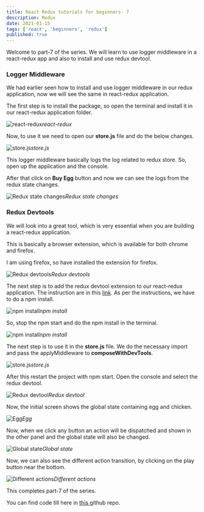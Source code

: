 ```yaml
---
title: React Redux tutorials for beginners- 7
description: Redux
date: 2021-01-15
tags: ['react', 'beginners', 'redux']
published: true
---
```



Welcome to part-7 of the series. We will learn to use logger middleware in a react-redux app and also to install and use redux devtool.

### Logger Middleware

We had earlier seen how to install and use logger middleware in our redux application, now we will see the same in react-redux application.

The first step is to install the package, so open the terminal and install it in our react-redux application folder.

![react-redux](https://ik.imagekit.io/thewebdev/React-redux/7/1_b0t9-hrco6.png)*react-redux*

Now, to use it we need to open our **store.js** file and do the below changes.

![store.js](https://ik.imagekit.io/thewebdev/React-redux/7/2_CHh1QUUKQ.png)*store.js*

This logger middleware basically logs the log related to redux store. So, open up the application and the console.

After that click on **Buy Egg** button and now we can see the logs from the redux state changes.

![Redux state changes](https://ik.imagekit.io/thewebdev/React-redux/7/3_aapJlyy43.png)*Redux state changes*

### Redux Devtools

We will look into a great tool, which is very essential when you are building a react-redux application.

This is basically a browser extension, which is available for both chrome and firefox.

I am using firefox, so have installed the extension for firefox.

![Redux devtools](https://ik.imagekit.io/thewebdev/React-redux/7/4_n0oqTUm_IY.png)*Redux devtools*

The next step is to add the redux devtool extension to our react-redux application. The instruction are in this [link](https://github.com/zalmoxisus/redux-devtools-extension). As per the instructions, we have to do a npm install.

![npm install](https://ik.imagekit.io/thewebdev/React-redux/7/5_89gWnlgMxn.png)*npm install*

So, stop the npm start and do the npm install in the terminal.

![npm install](https://ik.imagekit.io/thewebdev/React-redux/7/6_-P3wuvZw5.png)*npm install*

The next step is to use it in the **store.js** file. We do the necessary import and pass the applyMiddleware to **composeWithDevTools**.

![store.js](https://ik.imagekit.io/thewebdev/React-redux/7/7_qOJo6zXSDQ.png)*store.js*

After this restart the project with npm start. Open the console and select the redux devtool.

![Redux devtool](https://ik.imagekit.io/thewebdev/React-redux/7/8_gcP3ny72KQ.png)*Redux devtool*

Now, the initial screen shows the global state containing egg and chicken.

![Egg](https://ik.imagekit.io/thewebdev/React-redux/7/9_mwJZYziNDV.png)*Egg*

Now, when we click any button an action will be dispatched and shown in the other panel and the global state will also be changed.

![Global state](https://ik.imagekit.io/thewebdev/React-redux/7/10_AxyEHXIEh.png)*Global state*

Now, we can also see the different action transition, by clicking on the play button near the bottom.

![Different actions](https://ik.imagekit.io/thewebdev/React-redux/7/11_w8dfMrg5i.gif)*Different actions*

This completes part-7 of the series. 

You can find code till here in [this ](https://github.com/nabendu82/react-redux-demo)github repo.
